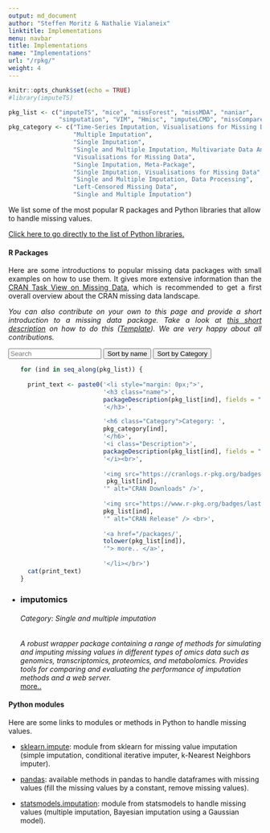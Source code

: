 ```yaml
---
output: md_document
author: "Steffen Moritz & Nathalie Vialaneix"
linktitle: Implementations
menu: navbar
title: Implementations
name: "Implementations"
url: "/rpkg/"
weight: 4
---
```


```r
knitr::opts_chunk$set(echo = TRUE)
#library(imputeTS)
```

```r
pkg_list <- c("imputeTS", "mice", "missForest", "missMDA", "naniar", 
              "simputation", "VIM", "Hmisc", "imputeLCMD", "missCompare") 
pkg_category <- c("Time-Series Imputation, Visualisations for Missing Data",
                  "Multiple Imputation",
                  "Single Imputation",
                  "Single and Multiple Imputation, Multivariate Data Analysis",
                  "Visualisations for Missing Data",
                  "Single Imputation, Meta-Package",
                  "Single Imputation, Visualisations for Missing Data",
                  "Single and Multiple Imputation, Data Processing",
                  "Left-Censored Missing Data",
                  "Single and Multiple Imputation")


```


We list some of the most popular R packages and Python libraries that allow to handle missing values.

<a href="#python_libraries">Click here to go directly to the list of Python libraries.</a>

#### R Packages

<p align="justify">Here are some introductions to popular missing data packages with small examples on how to use them. It gives more extensive information than the  <a href="https://CRAN.R-project.org/view=MissingData" target="_blank">CRAN Task View on Missing Data</a>, which is recommended to get a first overall overview about the CRAN missing data landscape.</p>

<p align="justify"><i>You can also contribute on your own to this page and provide a short introduction to a missing data package. Take a look at <a href="/packages/rpkg-listitem-template.md" target="_blank">this short description</a> on how to do this (<a href="/packages/rpkg-template.md" target="_blank">Template</a>). We are very happy about all contributions.</i></p>

<div id="users">
  <input class="search" placeholder="Search" />
  <button class="sort" data-sort="name">
    Sort by name
  </button>
  <button class="sort" data-sort="Category">
    Sort by Category
  </button>

<p>
  <ul class="list">
```r
for (ind in seq_along(pkg_list)) {
    
  print_text <- paste0('<li style="margin: 0px;">',
                       '<h3 class="name">',
                       packageDescription(pkg_list[ind], fields = "Package"),
                       '</h3>',

                       '<h6 class="Category">Category: ',
                       pkg_category[ind],
                       '</h6>',
                       '<i class="Description">',
                       packageDescription(pkg_list[ind], fields = "Description"),
                       '</i><br>',
                       
                       '<img src="https://cranlogs.r-pkg.org/badges/',
                        pkg_list[ind],
                       '" alt="CRAN Downloads" />',
                       
                       '<img src="https://www.r-pkg.org/badges/last-release/',
                       pkg_list[ind],
                       '" alt="CRAN Release" /> <br>',
                       
                       '<a href="/packages/',
                       tolower(pkg_list[ind]), 
                       '"> more.. </a>',
                       
                       '</li></br>')
  cat(print_text)
}


```

<li style="margin: 0px;">
  <h3 class="name">imputomics</h3>
  <h6 class="Category">Category: Single and multiple imputation</h6> 
  <i class="Description">A robust wrapper package containing a range of methods for simulating and imputing missing values in different types of omics data such as genomics, transcriptomics, proteomics, and metabolomics. Provides tools for comparing and evaluating the performance of imputation methods and a web server.</i> <br> 
  <a href="/packages/imputomics"> more.. </a> 
</li> 

  </ul>
</p>
</div>

<script src="//cdnjs.cloudflare.com/ajax/libs/list.js/1.5.0/list.min.js"></script>
<script> var options = {
  valueNames: [ 'name', 'Category', 'Description' ]
};

var userList = new List('users', options);
</script>


#### Python modules {#python_libraries}


<p align="justify">Here are some links to modules or methods in Python to handle missing values.


* [sklearn.impute](https://scikit-learn.org/stable/modules/classes.html#module-sklearn.impute): module from sklearn for missing value imputation (simple imputation, conditional iterative imputer, k-Nearest Neighbors imputer).

* [pandas](https://pandas.pydata.org/pandas-docs/stable/user_guide/missing_data.html): available methods in pandas to handle dataframes with missing values (fill the missing values by a constant, remove missing values).

* [statsmodels.imputation](https://www.statsmodels.org/stable/imputation.html): module from statsmodels to handle missing values (multiple imputation, Bayesian imputation using a Gaussian model).

</p>

